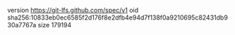 version https://git-lfs.github.com/spec/v1
oid sha256:10833eb0ec6585f2d176f8e2dfb4e94d7f138f0a9210695c82431db930a7767a
size 179194
